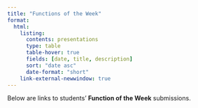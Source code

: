 ```yaml
---
title: "Functions of the Week"
format: 
  html:
    listing: 
      contents: presentations
      type: table
      table-hover: true
      fields: [date, title, description]
      sort: "date asc"
      date-format: "short"
    link-external-newwindow: true
---
```


Below are links to students' __Function of the Week__ submissions.


